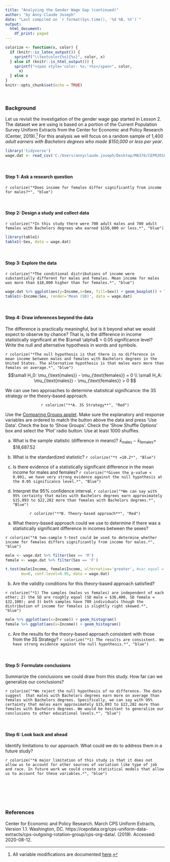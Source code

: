 ---
title: "Analyzing the Gender Wage Gap (continued)"
author: "by Anny-Claude Joseph"
date: "Last compiled on `r format(Sys.time(), '%d %B, %Y')`"
output:
  html_document:
    df_print: paged
---

```{r setup, message=FALSE, echo=TRUE, include=FALSE, warning=FALSE}
colorize <- function(x, color) {
  if (knitr::is_latex_output()) {
    sprintf("\\textcolor{%s}{%s}", color, x)
  } else if (knitr::is_html_output()) {
    sprintf("<span style='color: %s;'>%s</span>", color, 
      x)
  } else x
}
knitr::opts_chunk$set(echo = TRUE)
```
<br>

### Background 
Let us revisit the investigation of the gender wage gap started in Lesson 2. The dataset we are using is based on a portion of the Current Population Survey Uniform Extracts from the Center for Economic and Policy Research (Center, 2019).^[All variable modifications are documented [here](https://github.com/tooderful/MA376/blob/master/LSN%205/Prep%20Files/CEPR_2018_Data2.R).] For this analysis we will focus on a random sample of 1,400 *adult earners with Bachelors degrees who made $150,000 or less per year*. 

```{r, message=FALSE, echo=TRUE}
library('tidyverse')
wage.dat <- read_csv('C:/Users/annyclaude.joseph/Desktop/MA376/CEPR2018_2.csv')
``` 

<br>

#### Step 1: Ask a research question
`r colorize("*Does income for females differ significantly from income for males?*", "blue")`

<br>

#### Step 2:  Design a study and collect data
`r colorize("*In this study there were 700 adult males and 700 adult females with Bachelors degrees who earned $150,000 or less.*", "blue")`

```{r, message=FALSE, echo=TRUE}
library(table1)
table1(~Sex, data = wage.dat)
``` 

<br>

#### Step 3: Explore the data
`r colorize("*The conditional distributions of income were substantially different for males and females. Mean income for males was more than $18,000 higher than for females.*", "blue")`
  

```{r, message=FALSE, echo=TRUE, out.width = '60%',fig.align = "center"}
wage.dat %>% ggplot(aes(y=Income,x=Sex, fill=Sex)) + geom_boxplot() + labs(title = 'Income Distributions Conditional on Sex')
table1(~Income|Sex, render='Mean (SD)', data = wage.dat)
```

<br>

#### Step 4: Draw inferences beyond the data
The difference is practically meaningful, but is it beyond what we would expect to observe by chance? That is, is the difference in income statistically significant at the $\small \alpha$ = 0.05 significance level? Write the null and alternative hypothesis in words and symbols.

`r colorize("*The null hypothesis is that there is no difference in mean income between males and females with Bachelors degrees in the United States. The alternative hypothesis is that males earn more than females on average.*", "blue")`
$$\small  H_0: \mu_{\text{males}} - \mu_{\text{females}} = 0 \\
\small H_A: \mu_{\text{males}} - \mu_{\text{females}} > 0  $$


We can use two approaches to determine statistical significance: the 3S strategy or the theory-based approach.

<p style="text-align: center;"> `r colorize("**A. 3S Strategy**", "Red")`</p>

Use the [Comparing Groups applet](http://www.rossmanchance.com/applets/ComparingGroups.html). Make sure the explanatory and response variables are ordered to match the button above the data and press 'Use Data'. Check the box to 'Show Groups'. Check the 'Show Shuffle Options' box and select the 'Plot' radio button. Use at least 1000 shuffles.  

a) What is the sample statistic (difference in means)?
 $\bar{x}_{\text{males}} - \bar{x}_{\text{females}} =$ $18,687.52

b) What is the standardized statistic?
`r colorize("*t =10.2*", "Blue")`

c) Is there evidence of a statistically significant difference in the mean income for males and females? `r colorize("*Given the p-value < 0.001, we have very strong evidence against the null hypothesis at the 0.05 significance level.*", "Blue")`

d) Interpret the 95% confidence interval.
`r colorize("*We can say with 95% certainty that males with Bachelors degrees earn approximately $15,093 to $22,282 more than females with Bachelors degrees.*", "Blue")`


<p style="text-align: center;"> `r colorize("**B. Theory-based approach**", "Red")`</p>


a. What theory-based approach could we use to determine if there was a statistically significant difference in incomes between the sexes?

`r colorize("*A two-sample t-test could be used to determine whether income for females differs significantly from income for males.*", "blue")`


```{r, message=FALSE, echo=TRUE}
male <- wage.dat %>% filter(Sex == 'M') 
female <- wage.dat %>% filter(Sex == 'F') 

t.test(male$Income, female$Income, alternative='greater', #var.equal = T,
       mu=0, conf.level=0.95, data = wage.dat)
``` 

b. Are the validity conditions for this theory-based approach satisfied?

`r colorize("*1) The samples (males vs females) are independent of each other; 2) the SD are roughly equal (SD male = $36,400, SD female = $32,100); and 3) both samples have 700 individuals though the distribution of income for females is slightly right skewed.*", "blue")`

```{r, message=FALSE, echo=TRUE, out.width = '50%',fig.align = "center"}
male %>% ggplot(aes(x=Income)) + geom_histogram()
female %>% ggplot(aes(x=Income)) + geom_histogram()
``` 

c. Are the results for the theory-based approach consistent with those from the 3S Strategy? `r colorize("*1) The results are consistent. We have strong evidence against the null hypothesis.*", "blue")`

<br>
 
#### Step 5: Formulate conclusions
Summarize the conclusions we could draw from this study. How far can we generalize our conclusions?

`r colorize("*We reject the null hypothesis of no difference. The data suggest  that males with Bachelors degrees earn more on average than females with Bachelors degrees. Specifically, we can say with 95% certainty that males earn approximately $15,093 to $22,282 more than females with Bachelors degrees. We would be hesitant to generalize our conclusions to other educational levels.*", "blue")`

<br>
 
#### Step 6: Look back and ahead
Identify limitations to our approach. What could we do to address them in a future study?

`r colorize("*A major limitation of this study is that it does not allow us to account for other sources of variation like type of job and race. In future work we could create statistical models that allow us to account for these variables.*", "blue")`


<br>
<br>
<br>
<br>

### References
Center for Economic and Policy Research. March CPS Uniform Extracts, Version 1.1. Washington, DC.
https://ceprdata.org/cps-uniform-data-extracts/cps-outgoing-rotation-group/cps-org-data/. (2019). Accessed: 2020-08-12.




